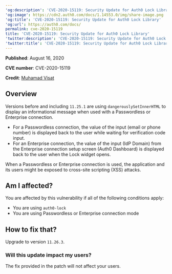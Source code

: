 ---
'og:description': 'CVE-2020-15119: Security Update for Auth0 Lock Library'
'og:image': https://cdn2.auth0.com/docs/1.14553.0/img/share-image.png
'og:title': 'CVE-2020-15119: Security Update for Auth0 Lock Library'
'og:url': https://auth0.com/docs/
permalink: cve-2020-15119
title: 'CVE-2020-15119: Security Update for Auth0 Lock Library'
'twitter:description': 'CVE-2020-15119: Security Update for Auth0 Lock Library'
'twitter:title': 'CVE-2020-15119: Security Update for Auth0 Lock Library'
---
**Published**: August 16, 2020

**CVE number**: CVE-2020-15119

**Credit**: [Muhamad Visat](https://github.com/mvisat)

## Overview

Versions before and including `11.25.1` are using `dangerouslySetInnerHTML` to display an informational message when used with a <Tooltip tip="Passwordless: Form of authentication that does not rely on a password as the first factor." cta="View Glossary" href="/docs/glossary?term=Passwordless">Passwordless</Tooltip> or Enterprise connection.

* For a Passwordless connection, the value of the input (email or phone number) is displayed back to the user while waiting for verification code input.
* For an Enterprise connection, the value of the input (<Tooltip tip="Identity Provider (IdP): Service that stores and manages digital identities." cta="View Glossary" href="/docs/glossary?term=IdP">IdP</Tooltip> Domain) from the Enterprise connection setup screen (<Tooltip tip="Auth0 Dashboard: Auth0's main product to configure your services." cta="View Glossary" href="/docs/glossary?term=Auth0+Dashboard">Auth0 Dashboard</Tooltip>) is displayed back to the user when the Lock widget opens.

When a Passwordless or Enterprise connection is used, the application and its users might be exposed to cross-site scripting (XSS) attacks.

## Am I affected?

You are affected by this vulnerability if all of the following conditions apply:

* You are using `auth0-lock`
* You are using Passwordless or Enterprise connection mode

## How to fix that?

Upgrade to version `11.26.3`.

### Will this update impact my users?

The fix provided in the patch will not affect your users.